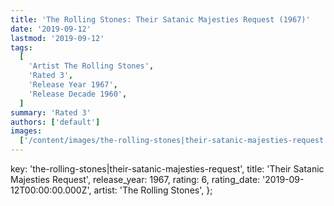 ```yaml
---
title: 'The Rolling Stones: Their Satanic Majesties Request (1967)'
date: '2019-09-12'
lastmod: '2019-09-12'
tags:
  [
    'Artist The Rolling Stones',
    'Rated 3',
    'Release Year 1967',
    'Release Decade 1960',
  ]
summary: 'Rated 3'
authors: ['default']
images:
  ['/content/images/the-rolling-stones|their-satanic-majesties-request.jpg']
---
```


  key: 'the-rolling-stones|their-satanic-majesties-request',
  title: 'Their Satanic Majesties Request',
  release_year: 1967,
  rating: 6,
  rating_date: '2019-09-12T00:00:00.000Z',
  artist: 'The Rolling Stones',
};

<MusicRating data={data} />
